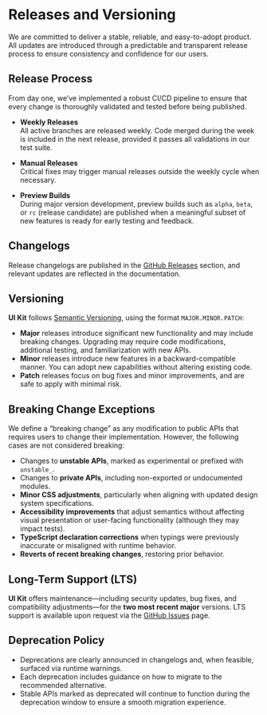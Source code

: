 # Releases and Versioning

We are committed to deliver a stable, reliable, and easy-to-adopt product. All updates are introduced through a predictable and transparent release process to ensure consistency and confidence for our users.

## Release Process

From day one, we’ve implemented a robust CI/CD pipeline to ensure that every change is thoroughly validated and tested before being published.

- **Weekly Releases**  
  All active branches are released weekly. Code merged during the week is included in the next release, provided it passes all validations in our test suite.

- **Manual Releases**  
  Critical fixes may trigger manual releases outside the weekly cycle when necessary.

- **Preview Builds**  
  During major version development, preview builds such as `alpha`, `beta`, or `rc` (release candidate) are published when a meaningful subset of new features is ready for early testing and feedback.

## Changelogs

Release changelogs are published in the [GitHub Releases](https://github.com/lumada-design/hv-uikit-react/releases) section, and relevant updates are reflected in the documentation.

## Versioning

**UI Kit** follows [Semantic Versioning](https://semver.org/), using the format `MAJOR.MINOR.PATCH`:

- **Major** releases introduce significant new functionality and may include breaking changes. Upgrading may require code modifications, additional testing, and familiarization with new APIs.
- **Minor** releases introduce new features in a backward-compatible manner. You can adopt new capabilities without altering existing code.
- **Patch** releases focus on bug fixes and minor improvements, and are safe to apply with minimal risk.

## Breaking Change Exceptions

We define a “breaking change” as any modification to public APIs that requires users to change their implementation. However, the following cases are not considered breaking:

- Changes to **unstable APIs**, marked as experimental or prefixed with `unstable_`.
- Changes to **private APIs**, including non-exported or undocumented modules.
- **Minor CSS adjustments**, particularly when aligning with updated design system specifications.
- **Accessibility improvements** that adjust semantics without affecting visual presentation or user-facing functionality (although they may impact tests).
- **TypeScript declaration corrections** when typings were previously inaccurate or misaligned with runtime behavior.
- **Reverts of recent breaking changes**, restoring prior behavior.

## Long-Term Support (LTS)

**UI Kit** offers maintenance—including security updates, bug fixes, and compatibility adjustments—for the **two most recent major** versions. LTS support is available upon request via the [GitHub Issues](https://github.com/lumada-design/hv-uikit-react/issues) page.

## Deprecation Policy

- Deprecations are clearly announced in changelogs and, when feasible, surfaced via runtime warnings.
- Each deprecation includes guidance on how to migrate to the recommended alternative.
- Stable APIs marked as deprecated will continue to function during the deprecation window to ensure a smooth migration experience.
